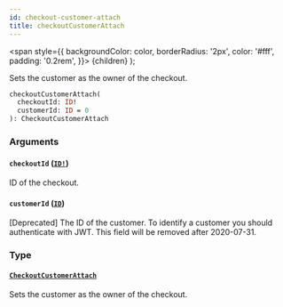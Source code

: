 ```yaml
---
id: checkout-customer-attach
title: checkoutCustomerAttach
---
```


<span
style={{
      backgroundColor: color,
      borderRadius: '2px',
      color: '#fff',
      padding: '0.2rem',
    }}>
{children}
</span>
);

Sets the customer as the owner of the checkout.

```graphql
checkoutCustomerAttach(
  checkoutId: ID!
  customerId: ID = 0
): CheckoutCustomerAttach

```

### Arguments

#### `checkoutId` ([`ID!`](/api-reference/scalars/id.mdx))

ID of the checkout.

#### `customerId` ([`ID`](/api-reference/scalars/id.mdx))

[Deprecated] The ID of the customer. To identify a customer you should authenticate with JWT. This field will be removed after 2020-07-31.

### Type

#### [`CheckoutCustomerAttach`](/api-reference/objects/checkout-customer-attach.mdx)

Sets the customer as the owner of the checkout.
